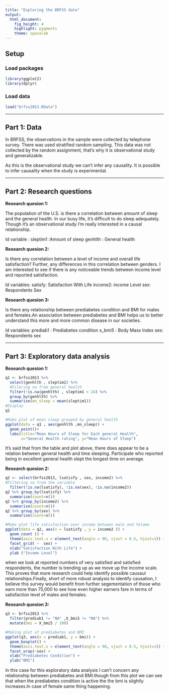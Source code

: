 ---
title: "Exploring the BRFSS data"
output: 
  html_document: 
    fig_height: 4
    highlight: pygments
    theme: spacelab
---

## Setup

### Load packages

```{r load-packages, message = FALSE}
library(ggplot2)
library(dplyr)
```

### Load data

```{r load-data}
load("brfss2013.RData")
```

* * *
## Part 1: Data

In BRFSS, the observations in the sample were collected by telephone survey. There was used stratified random sampling. This data was not collected by the random assignment, that's why it is observational study and generalizable.

As this is the observational study we can't infer any causality. It is possible to infer causality when the study is experimental.

* * *

## Part 2: Research questions

**Research quesion 1:**

The population of the U.S. is there a correlation between amount of sleep and the general health. In our busy life, it's difficult to do sleep adequately. Though it's an observational study I'm really interested in a causal relationship.

Id variable :
sleptim1 :Amount of sleep
genhlth : General health

**Research quesion 2:**

Is there any correlation between a level of income and overall life satisfaction? Further, any differences in this correlation between genders.
I am interested to see if there is any noticeable trends between income level and reported satisfaction.

Id variables:
satisfy: Satisfaction With Life
income2: income  Level
sex: Respondents Sex

**Research quesion 3:**

Is there any relationship between prediabetes condition and BMI for males and females.An  association between prediabetes and BMI helps us to better understand this more and more common disease in our societies.

Id variables:
prediab1 : Prediabetes condition
x_bmi5 : Body Mass Index
sex: Respondents sex

* * *

## Part 3: Exploratory data analysis

**Research quesion 1:**

```{r}
q1 <- brfss2013 %>%
  select(genhlth , sleptim1) %>%
  #Filering na from general health
  filter(!is.na(genhlth) , sleptim1 < 24) %>%
  group_by(genhlth) %>% 
  summarise(mn_sleep = mean(sleptim1))
#Display
q1
```

```{r}
#Make plot of mean sleep grouped by general health
ggplot(data = q1 , aes(genhlth ,mn_sleep)) +
  geom_point()+
  labs(title="Mean Hours of Sleep for Each general Health",
       x="General Health rating", y="Mean Hours of Sleep")
```

It's said that from the table and plot above, there does appear to be a relation between general health and time sleeping. Participate who reported being in excellent general health slept the longest time on average.

**Research quesion 2:**

```{r}
q2 <- select(brfss2013, lsatisfy , sex, income2) %>% 
#Filtering na from the variable  
  filter(!is.na(lsatisfy), !is.na(sex), !is.na(income2)) 
q2 %>% group_by(lsatisfy) %>%    
  summarise(count=n()) 
q2 %>% group_by(income2) %>%  
  summarise(count=n())
q2 %>% group_by(sex) %>%  
  summarise(count=n()) 
```

```{r}
#Make plot life satisfaction over income between male and felame
ggplot(data = q2, aes(x = lsatisfy , y = income2 )) +
  geom_count () +
  theme(axis.text.x = element_text(angle = 90, vjust = 0.5, hjust=1)) +
  facet_grid( ~  sex) +
  xlab("Satisfaction With Life") +
  ylab ("Income Level")
```
when we look at reported numbers of very satisfied and satisfied respondents, the number is trending up as we move up the income scale. This proves that more research could help identify possible causaul relationships.Finally, short of more robust analysis to identify causation, I believe this survey would benefit from further segementation of those who earn more than 75,000 to see how even higher earners fare in terms of satisfaction level of males and females.


**Research quesion 3:**

```{r}
q3 <- brfss2013 %>% 
  filter(prediab1 != "NA" ,X_bmi5 != "NA") %>% 
  mutate(bmi = X_bmi5 / 100)
```

```{r}
#Making plot of prediabetes and BMI
ggplot(q3, aes(x = prediab1, y = bmi)) + 
  geom_boxplot() +
  theme(axis.text.x = element_text(angle = 90, vjust = 0.5, hjust=1)) +
  facet_wrap(~sex) + 
  xlab("Prediabetes Condition") +
  ylab("BMI")
```

In this case for this exploratory data analysis I can't concern any relationship between prediabetes and BMI.though from this plot we can see that when the prediabetes condition is active the the bmi is slightly increases.In case of female same thing happening.
